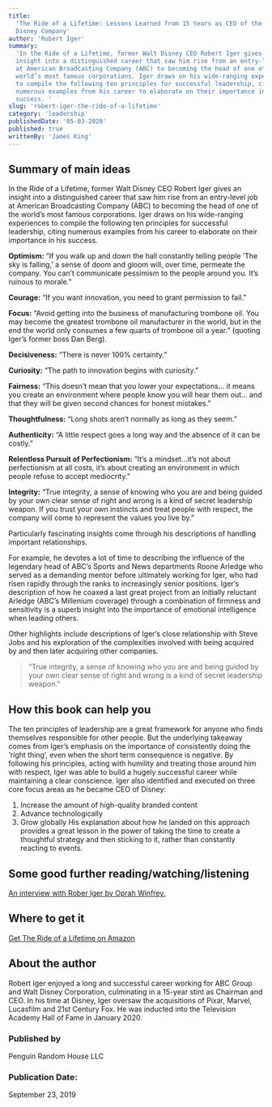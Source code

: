 ```yaml
---
title:
  'The Ride of a Lifetime: Lessons Learned from 15 Years as CEO of the Walt
  Disney Company'
author: 'Robert Iger'
summary:
  'In the Ride of a Lifetime, former Walt Disney CEO Robert Iger gives an
  insight into a distinguished career that saw him rise from an entry-level job
  at American Broadcasting Company (ABC) to becoming the head of one of the
  world’s most famous corporations. Iger draws on his wide-ranging experiences
  to compile the following ten principles for successful leadership, citing
  numerous examples from his career to elaborate on their importance in his
  success. '
slug: 'robert-iger-the-ride-of-a-lifetime'
category: 'leadership'
publishedDate: '05-03-2020'
published: true
writtenBy: 'James King'
---
```


## Summary of main ideas

In the Ride of a Lifetime, former Walt Disney CEO Robert Iger gives an insight
into a distinguished career that saw him rise from an entry-level job at
American Broadcasting Company (ABC) to becoming the head of one of the world’s
most famous corporations. Iger draws on his wide-ranging experiences to compile
the following ten principles for successful leadership, citing numerous examples
from his career to elaborate on their importance in his success.

**Optimism:** “If you walk up and down the hall constantly telling people ‘The
sky is falling,’ a sense of doom and gloom will, over time, permeate the
company. You can’t communicate pessimism to the people around you. It’s ruinous
to morale.”

**Courage:** “If you want innovation, you need to grant permission to fail.”

**Focus:** “Avoid getting into the business of manufacturing trombone oil. You
may become the greatest trombone oil manufacturer in the world, but in the end
the world only consumes a few quarts of trombone oil a year.” (quoting Iger’s
former boss Dan Berg).

**Decisiveness:** “There is never 100% certainty.”

**Curiosity:** “The path to innovation begins with curiosity.”

**Fairness:** “This doesn’t mean that you lower your expectations... it means
you create an environment where people know you will hear them out... and that
they will be given second chances for honest mistakes.”

**Thoughtfulness:** “Long shots aren’t normally as long as they seem.”

**Authenticity:** “A little respect goes a long way and the absence of it can be
costly.”

**Relentless Pursuit of Perfectionism:** “It’s a mindset...it’s not about
perfectionism at all costs, it’s about creating an environment in which people
refuse to accept mediocrity.”

**Integrity:** “True integrity, a sense of knowing who you are and being guided
by your own clear sense of right and wrong is a kind of secret leadership
weapon. If you trust your own instincts and treat people with respect, the
company will come to represent the values you live by.”

Particularly fascinating insights come through his descriptions of handling
important relationships.

For example, he devotes a lot of time to describing the influence of the
legendary head of ABC’s Sports and News departments Roone Arledge who served as
a demanding mentor before ultimately working for Iger, who had risen rapidly
through the ranks to increasingly senior positions. Iger’s description of how he
coaxed a last great project from an initially reluctant Arledge (ABC’s Millenium
coverage) through a combination of firmness and sensitivity is a superb insight
into the importance of emotional intelligence when leading others.

Other highlights include descriptions of Iger’s close relationship with Steve
Jobs and his exploration of the complexities involved with being acquired by and
then later acquiring other companies.

> “True integrity, a sense of knowing who you are and being guided by your own
> clear sense of right and wrong is a kind of secret leadership weapon.”

## How this book can help you

The ten principles of leadership are a great framework for anyone who finds
themselves responsible for other people. But the underlying takeaway comes from
Iger’s emphasis on the importance of consistently doing the ‘right thing’, even
when the short term consequence is negative. By following his principles, acting
with humility and treating those around him with respect, Iger was able to build
a hugely successful career while maintaining a clear conscience. Iger also
identified and executed on three core focus areas as he became CEO of Disney:

1. Increase the amount of high-quality branded content
2. Advance technologically
3. Grow globally His explanation about how he landed on this approach provides a
   great lesson in the power of taking the time to create a thoughtful strategy
   and then sticking to it, rather than constantly reacting to events.

## Some good further reading/watching/listening

[An interview with Rober Iger by Oprah Winfrey.](https://www.youtube.com/watch?v=OS4y0giPVaE)

## Where to get it

[Get The Ride of a Lifetime on Amazon](https://www.amazon.com/Ride-Lifetime-Lessons-Learned-Company/dp/0593170989/ref=tmm_pap_swatch_0?_encoding=UTF8&qid=1591385890&sr=8-1)

## About the author

Robert Iger enjoyed a long and successful career working for ABC Group and Walt
Disney Corporation, culminating in a 15-year stint as Chairman and CEO. In his
time at Disney, Iger oversaw the acquisitions of Pixar, Marvel, Lucasfilm and
21st Century Fox. He was inducted into the Television Academy Hall of Fame in
January 2020.

### Published by

Penguin Random House LLC

### Publication Date:

September 23, 2019
